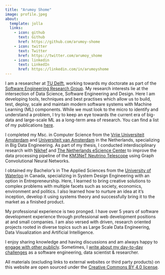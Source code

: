```yaml
---
title: "Arumoy Shome"
image: profile.jpeg
about:
  template: jolla
  links:
    - icon: github
      text: Github
      href: https://github.com/arumoy-shome
    - icon: twitter
      text: Twitter
      href: https://twitter.com/arumoy_shome
    - icon: linkedin
      text: LinkedIn
      href: https://linkedin.com/in/arumoyshome
---
```



I am a researcher at [TU Delft](https://www.tudelft.nl/en/), working
towards my doctorate as part of the [Software Engineering Research
Group](https://se.ewi.tudelft.nl/). My research interests lie at the
intersection of Data Science, Software Engineering and Design. Here
I am developing tools, techniques and best practises which allow us to
build, test, deploy, scale and maintain modern software systems with
Machine Learning (ML) components. While we must look to the micro to
identify and understand a problem, I try to keep an eye towards the
current era of big-data and large-scale ML as a long-term area of
research. You can find a list of my publications
[here](publications.qmd).

I completed my Msc. in Computer Science from the [Vrije Universiteit
Amsterdam](https://www.vu.nl/en) and [Universiteit van
Amsterdam](https://www.uva.nl/en) in the Netherlands, specializing in
Big Data Engineering. As part of my thesis, I conducted
interdisciplinary research with [Nikhef](https://www.nikhef.nl/en/)
and [The Netherlands eScience Center](https://www.esciencecenter.nl/)
to improve the data processing pipeline of the [KM3NeT Neutrino
Telescope](https://www.km3net.org/) using Graph Convolutional Neural
Networks.

I obtained my Bachelor's in The Applied Sciences from the [University
of Waterloo](https://uwaterloo.ca/) in Canada, specializing in System
Design Engineering with an option in Entrepreneurship. Here, I learned
to bring creative solutions to complex problems with multiple facets
such as society, economics, environment and politics. I also learned
how to nurture an idea at it's inception, develop it using systems
theory and successfully bring it to the market as a finished product.

My professional experience is two pronged. I have over 5 years of
software development experience through professional web development
positions at and small companies. I am also versed with driven,
research oriented projects rooted in diverse topics such as Large
Scale Data Engineering, Data Visualization and Artificial
Intelligence.

I enjoy sharing knowledge and having discussions and am always happy
to [engage with other publicly](talks.qmd). Sometimes, I [write about
my day-to-day challenges](blogs.qmd) as a software engineering, data
scientist & researcher.

All materials (excluding links to external websites or third party
products) on this website are open sourced under the [Creative Commons
BY 4.0 license](license.qmd).
